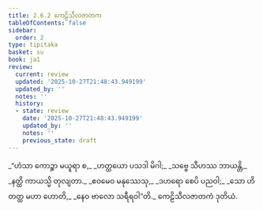 ```yaml
---
title: 2.6.2 ကေဠိသီလဇာတက
tableOfContents: false
sidebar:
  order: 2
type: tipitaka
basket: su
book: ja1
review:
  current: review
  updated: '2025-10-27T21:48:43.949199'
  updated_by: ''
  notes: ''
  history:
  - state: review
    date: '2025-10-27T21:48:43.949199'
    updated_by: ''
    notes: ''
    previous_state: draft
---
```



<ReviewStatus review={frontmatter.review} showDetails={true} />

<HypothesisAnnotation frontmatter={frontmatter} />

<DynamicBreadcrumb />

<Division number="103" book="ja1" e="ch" v="22" p="53">

<Paragraph number="505" type="verses" book="ja1">
_“ဟံသာ ကောဉ္စာ မယူရာ စ,_  
_ဟတ္ထယော ပသဒါ မိဂါ;_  
_သဗ္ဗေ သီဟဿ ဘာယန္တိ,_  
_နတ္ထိ ကာယသ္မိ တုလျတာ._  

</Paragraph>

</Division>
<Division number="104" book="ja1" e="ch" v="22" p="53">

<Paragraph number="506" type="verses" book="ja1">
_ဧဝမေဝ မနုဿေသု,_  
_ဒဟရော စေပိ ပညဝါ;_  
_သော ဟိ တတ္ထ မဟာ ဟောတိ,_  
_နေဝ ဗာလော သရီရဝါ”တိ._  


</Paragraph>
</Division>

<Paragraph number="507" type="center" book="ja1">
ကေဠိသီလဇာတကံ ဒုတိယံ.
</Paragraph>
